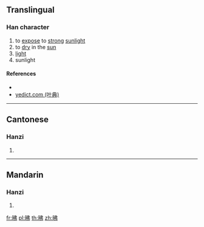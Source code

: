 {{character info/new}}
==Translingual==

===Han character===
{{Han char|rn=72|rad=日|as=05|sn=9|four=65027|canj=ALLN|ids=⿰日弗}}

# to [[expose]] to [[strong]] [[sunlight]]
# to [[dry]] in the [[sun]]
# [[light]]
# sunlight

====References====
* {{Han ref|kx=0494.040|dkj=13863|dj=0858.100|hdz=21504.050|uh=6632|ud=26162|bh=CEED|bd=52973}}
* [http://yedict.com/htm/66/6632.htm yedict.com (叶典)]

----

==Cantonese==

===Hanzi===
{{yue-hanzi|jyut=[[fai3]]|y=fai3}}

# {{defn|lang=yue|sort=日05}}

----

==Mandarin==

===Hanzi===
{{cmn-hanzi|pin=[[fèi]] ([[fei4]])|wg=fei<sup>4</sup>}}

# {{defn|lang=cmn|sort=日05}}

[[fr:昲]]
[[pl:昲]]
[[th:昲]]
[[zh:昲]]